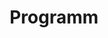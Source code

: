 ---
individual-type: "menu-page"
id: 3
title: "Programm"
slug: "/program"
image: "img/program_hero_img.jpg"
status: ""
content: {"timelineItems" : [
    {"step": 1, "icon": "img/program_icon_sparkling_wine.jpg",  "text": "10:00 Uhr Sektempfang vor dem Rathaus"},
    {"step": 2, "icon": "img/program_icon_rings.jpg",           "text": "11:00 Uhr Trauung (mit Eltern & Trauzeugen)"},
    {"step": 3, "icon": "img/program_icon_bubblesAndBites.jpg", "text": "Seifenblasen und Häppchen"},
    {"step": 4, "icon": "img/program_icon_empty.jpg",           "text": "Freizeit / Pause"},
    {"step": 5, "icon": "img/program_icon_empty.jpg",           "text": "16:00 Uhr Treffen an der Opfinger Hütte"},
    {"step": 6, "icon": "img/program_icon_fire.jpg",            "text": "17:00 Uhr Grillieren & Essen"},
    {"step": 7, "icon": "img/program_icon_night.jpg",           "text": "Feiern bis in die Nacht"},
]}
---